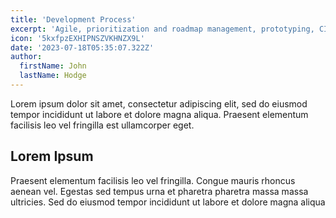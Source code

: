 ```yaml
---
title: 'Development Process'
excerpt: 'Agile, prioritization and roadmap management, prototyping, CI/CD, and documentation approval processes.'
icon: '5kxfpzEXHIPNSZVKHNZX9L'
date: '2023-07-18T05:35:07.322Z'
author:
  firstName: John
  lastName: Hodge
---
```


Lorem ipsum dolor sit amet, consectetur adipiscing elit, sed do eiusmod tempor incididunt ut labore et dolore magna aliqua. Praesent elementum facilisis leo vel fringilla est ullamcorper eget.

## Lorem Ipsum

Praesent elementum facilisis leo vel fringilla. Congue mauris rhoncus aenean vel. Egestas sed tempus urna et pharetra pharetra massa massa ultricies. Sed do eiusmod tempor incididunt ut labore et dolore magna aliqua
